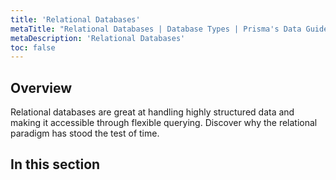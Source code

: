 ```yaml
---
title: 'Relational Databases'
metaTitle: "Relational Databases | Database Types | Prisma's Data Guide"
metaDescription: 'Relational Databases'
toc: false
---
```


## Overview

Relational databases are great at handling highly structured data and making it accessible through flexible querying.  Discover why the relational paradigm has stood the test of time.

## In this section

<Subsections />
